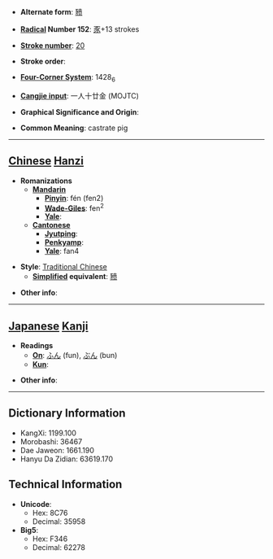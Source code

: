 * '''Alternate form''': [[豮]]

* '''[[Wiktionary:Chinese radical index| Radical]] Number 152''': [[Wiktionary:Chinese radical index 豕|豕]]+13 strokes

* '''[[Wiktionary:Chinese total strokes index|Stroke number]]''': [[Wiktionary:Chinese total strokes index 20|20]]

* '''Stroke order''': 

* '''[[Wiktionary:Chinese four corner index|Four-Corner System]]''': 1428<sub>6</sub>

* '''[[Wiktionary:Chinese Cangjie index|Cangjie input]]''': 一人十廿金 (MOJTC)

* '''Graphical Significance and Origin''': 

* '''Common Meaning''': castrate pig

----

== [[Chinese]] [[Hanzi]] ==

* '''Romanizations'''
** '''[[Mandarin]]'''
*** '''[[Pinyin]]''': fén (fen2)
*** '''[[Wade-Giles]]''': fen<sup>2</sup>
*** '''[[Yale]]''': 
** '''[[Cantonese]]'''
*** '''[[Jyutping]]''':
*** '''[[Penkyamp]]''': 
*** '''[[Yale]]''': fan4

* '''Style''': [[Traditional Chinese]] 
** '''[[Simplified Chinese|Simplified]] equivalent''': [[豮]]

* '''Other info''': 

----

== [[Japanese]] [[Kanji]] ==

* '''Readings'''
** '''[[On]]''': [[ふん]] (fun), [[ぶん]] (bun)
** '''[[Kun]]''': 

* '''Other info''':  

----

== Dictionary Information ==

* KangXi: 1199.100
* Morobashi: 36467
* Dae Jaweon: 1661.190
* Hanyu Da Zidian: 63619.170

== Technical Information ==

* '''Unicode''':
** Hex: 8C76
** Decimal: 35958
* '''Big5''':
** Hex: F346
** Decimal: 62278